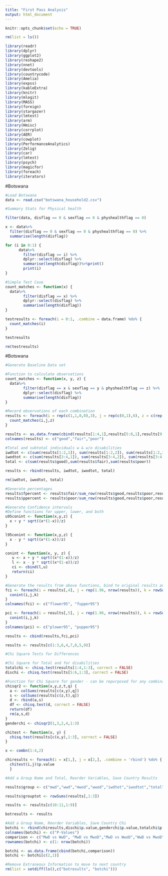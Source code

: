 ---
title: "First Pass Analysis"
output: html_document
---

```{r setup, include=FALSE}
knitr::opts_chunk$set(echo = TRUE)
```


```{r, echo = FALSE, message = FALSE, warning = FALSE, error = FALSE}
rm(list = ls())
```

```{r, echo = FALSE, message = FALSE, warning = FALSE}
library(readr)
library(dplyr)
library(ggplot2)
library(reshape2)
library(nnet)
library(devtools)
library(countrycode)
library(Amelia)
library(expss)
library(kableExtra)
library(knitr)
library(mlogit)
library(MASS)
library(foreign)
library(stargazer)
library(lmtest)
library(arm)
library(Hmisc)
library(corrplot)
library(AER)
library(cowplot)
library(PerformanceAnalytics)
library(Zelig)
library(car)
library(lmtest)
library(psych)
library(magicfor)
library(foreach)
library(iterators)
```

#Botswana
```{r}
#Load Botswana
data <- read.csv("botswana_household2.csv")
```

```{r, results = FALSE, eval = FALSE}
#Summary Stats for Physical health

filter(data, disflag == 0 & sexflag == 0 & physhealthflag == 0)

x <- data%>%
  filter(disflag == 0 & sexflag == 0 & physhealthflag == 0) %>%
  summarise(length(disflag))

for (i in 0:1) {
      data%>%
        filter(disflag == i) %>%
        dplyr::select(disflag) %>%
        summarise(length(disflag))%>%print()
        print(i)
}

```


```{r}
#Simple Test Case
count_matches <- function(x) {
  data%>%
        filter(disflag == x) %>%
        dplyr::select(disflag) %>%
        summarise(length(disflag))
}

testresults <- foreach(i = 0:1, .combine = data.frame) %do% {
  count_matches(i)
}

testresults

rm(testresults)

```


#Botswana
```{r}
#Generate Baseline Data set

#Function to calculate observations
count_matches <- function(x, y, z) {
  data%>%
        filter(disflag == x & sexflag == y & physhealthflag == z) %>%
        dplyr::select(disflag) %>%
        summarise(length(disflag))
}

#Record observations of each combination
results <- foreach(i = rep(c(1,1,0,0),3), j = rep(c(0,1),6), z = c(rep(1,4),rep(2,4),rep(0,4)), .combine = 'rbind')%do% {
  count_matches(i,j,z)
}

results <- as.data.frame(cbind(results[1:4,1],results[5:8,1],results[9:12,1]))
colnames(results) <- c("good","fair","poor")

#Total and subtotal individuals w & w/o disabilities
iwdtot <- c(sum(results[1:2,1]), sum(results[1:2,2]), sum(results[1:2,3]))
iwodtot <- c(sum(results[3:4,1]), sum(results[3:4,2]), sum(results[3:4,3]))
total <- c(sum(results$good),sum(results$fair),sum(results$poor))

results <- rbind(results, iwdtot, iwodtot, total)

rm(iwdtot, iwodtot, total)

#Generate percentages
results$fpercent <- results$fair/sum_row(results$good,results$poor,results$fair)
results$ppercent <- results$poor/sum_row(results$good,results$poor,results$fair)
```

```{r}
#Generate Confidence intervals
#Define functions for upper, lower, and both
u95conint <- function(x,y,z) {
  x + y * sqrt((x*(1-x))/z)
}

l95conint <- function(x,y,z) {
  x - y * sqrt((x*(1-x))/z)
}

conint <- function(x, y, z) {
   u <- x + y * sqrt((x*(1-x))/z)
   l <- x - y * sqrt((x*(1-x))/z)
   ci <- cbind(l,u)
   return(ci)
}

#Generate the results from above functions, bind to original results and reorder
fci <- foreach(i = results[,4], j = rep(1.96, nrow(results)), k = rowSums(results[,1:3]), .combine = 'rbind') %do% {
  conint(i,j,k)
}
colnames(fci) <- c("flower95", "fupper95")

pci <- foreach(i = results[,5], j = rep(1.96, nrow(results)), k = rowSums(results[,1:3]), .combine = 'rbind') %do% {
  conint(i,j,k)
}
colnames(pci) <- c("plower95", "pupper95")

results <- cbind(results,fci,pci)

results <- results[c(1:3,6,4,7,8,5,9)]
```


```{r, error = FALSE, warning = FALSE}
#Chi Square Tests for Differences

#Chi Square for Total and for disabilities
totalchi <- chisq.test(results[1:4,1:3], correct = FALSE)
dischi <- chisq.test(results[5:6,1:3], correct = FALSE)

#Function for Chi Square for gender - can be repurposed for any combination of observations needing to be summed
chisqr2 <- function(x,y,z,t,q) {
  a <- colSums(results[c(x,y),q])
  s <- colSums(results[c(z,t),q])
  d <- rbind(a,s)
  df <- chisq.test(d, correct = FALSE)
  return(df)
  rm(a,s,d)
}
genderchi <- chisqr2(1,3,2,4,1:3)

chitest <- function(x, y) {
  chisq.test(results[c(x,y),1:3], correct = FALSE)
}

x <- combn(1:4,2)

chiresults <- foreach(i = x[1,], j = x[2,], .combine = 'rbind') %do% {
  chitest(i,j)$p.value
  }
```

```{r}
#Add a Group Name and Total, Reorder Variables, Save Country Results

results$group <- c("mwd","wwd","mwod","wwod","iwdtot","iwodtot","total")

results$grouptot <- rowSums(results[,1:3])

results <- results[c(10:11,1:9)]

botresults <- results

#Add a Group Name, Reorder Variables, Save Country Chi
botchi <- rbind(chiresults,dischi$p.value,genderchi$p.value,totalchi$p.value)
colnames(botchi) <- c("P-Values")
comparison <- c("MwD vs WwD", "MwD vs MwoD","MwD vs WwoD","WwD vs MwoD","WwD vs WwoD", "MwoD vs WwoD", "wD vs woD", "Men vs Women", "All Four")
rownames(botchi) <- c(1: nrow(botchi))

botchi <- as.data.frame(cbind(botchi,comparison))
botchi <- botchi[c(2,1)]

#Remove Extraneous Information to move to next country
rm(list = setdiff(ls(),c("botresults", "botchi")))
```

